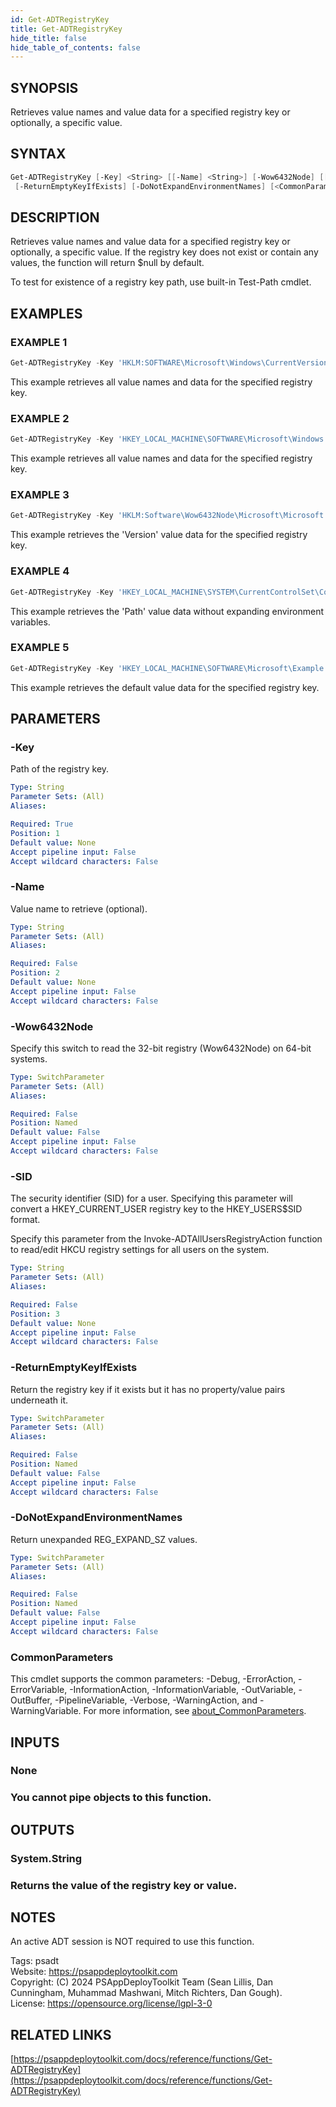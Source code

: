```yaml
---
id: Get-ADTRegistryKey
title: Get-ADTRegistryKey
hide_title: false
hide_table_of_contents: false
---
```


## SYNOPSIS

Retrieves value names and value data for a specified registry key or optionally, a specific value.

## SYNTAX

```powershell
Get-ADTRegistryKey [-Key] <String> [[-Name] <String>] [-Wow6432Node] [[-SID] <String>]
 [-ReturnEmptyKeyIfExists] [-DoNotExpandEnvironmentNames] [<CommonParameters>]
```

## DESCRIPTION

Retrieves value names and value data for a specified registry key or optionally, a specific value.
If the registry key does not exist or contain any values, the function will return $null by default.

To test for existence of a registry key path, use built-in Test-Path cmdlet.

## EXAMPLES

### EXAMPLE 1

```powershell
Get-ADTRegistryKey -Key 'HKLM:SOFTWARE\Microsoft\Windows\CurrentVersion\Uninstall\{1AD147D0-BE0E-3D6C-AC11-64F6DC4163F1}'
```

This example retrieves all value names and data for the specified registry key.

### EXAMPLE 2

```powershell
Get-ADTRegistryKey -Key 'HKEY_LOCAL_MACHINE\SOFTWARE\Microsoft\Windows NT\CurrentVersion\Image File Execution Options\iexplore.exe'
```

This example retrieves all value names and data for the specified registry key.

### EXAMPLE 3

```powershell
Get-ADTRegistryKey -Key 'HKLM:Software\Wow6432Node\Microsoft\Microsoft SQL Server Compact Edition\v3.5' -Name 'Version'
```

This example retrieves the 'Version' value data for the specified registry key.

### EXAMPLE 4

```powershell
Get-ADTRegistryKey -Key 'HKEY_LOCAL_MACHINE\SYSTEM\CurrentControlSet\Control\Session Manager\Environment' -Name 'Path' -DoNotExpandEnvironmentNames
```

This example retrieves the 'Path' value data without expanding environment variables.

### EXAMPLE 5

```powershell
Get-ADTRegistryKey -Key 'HKEY_LOCAL_MACHINE\SOFTWARE\Microsoft\Example' -Name '(Default)'
```

This example retrieves the default value data for the specified registry key.

## PARAMETERS

### -Key

Path of the registry key.

```yaml
Type: String
Parameter Sets: (All)
Aliases:

Required: True
Position: 1
Default value: None
Accept pipeline input: False
Accept wildcard characters: False
```

### -Name

Value name to retrieve (optional).

```yaml
Type: String
Parameter Sets: (All)
Aliases:

Required: False
Position: 2
Default value: None
Accept pipeline input: False
Accept wildcard characters: False
```

### -Wow6432Node

Specify this switch to read the 32-bit registry (Wow6432Node) on 64-bit systems.

```yaml
Type: SwitchParameter
Parameter Sets: (All)
Aliases:

Required: False
Position: Named
Default value: False
Accept pipeline input: False
Accept wildcard characters: False
```

### -SID

The security identifier (SID) for a user.
Specifying this parameter will convert a HKEY_CURRENT_USER registry key to the HKEY_USERS\$SID format.

Specify this parameter from the Invoke-ADTAllUsersRegistryAction function to read/edit HKCU registry settings for all users on the system.

```yaml
Type: String
Parameter Sets: (All)
Aliases:

Required: False
Position: 3
Default value: None
Accept pipeline input: False
Accept wildcard characters: False
```

### -ReturnEmptyKeyIfExists

Return the registry key if it exists but it has no property/value pairs underneath it.

```yaml
Type: SwitchParameter
Parameter Sets: (All)
Aliases:

Required: False
Position: Named
Default value: False
Accept pipeline input: False
Accept wildcard characters: False
```

### -DoNotExpandEnvironmentNames

Return unexpanded REG_EXPAND_SZ values.

```yaml
Type: SwitchParameter
Parameter Sets: (All)
Aliases:

Required: False
Position: Named
Default value: False
Accept pipeline input: False
Accept wildcard characters: False
```

### CommonParameters

This cmdlet supports the common parameters: -Debug, -ErrorAction, -ErrorVariable, -InformationAction, -InformationVariable, -OutVariable, -OutBuffer, -PipelineVariable, -Verbose, -WarningAction, and -WarningVariable. For more information, see [about_CommonParameters](http://go.microsoft.com/fwlink/?LinkID=113216).

## INPUTS

### None

### You cannot pipe objects to this function.
## OUTPUTS

### System.String

### Returns the value of the registry key or value.
## NOTES
An active ADT session is NOT required to use this function.

Tags: psadt<br />
Website: https://psappdeploytoolkit.com<br />
Copyright: (C) 2024 PSAppDeployToolkit Team (Sean Lillis, Dan Cunningham, Muhammad Mashwani, Mitch Richters, Dan Gough).<br />
License: https://opensource.org/license/lgpl-3-0

## RELATED LINKS

[https://psappdeploytoolkit.com/docs/reference/functions/Get-ADTRegistryKey](https://psappdeploytoolkit.com/docs/reference/functions/Get-ADTRegistryKey)
